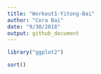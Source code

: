 ```yaml
---
title: "Workout1-Yitong-Bai"
author: "Cora Bai"
date: "9/30/2018"
output: github_document
---
```

```r
library("ggplot2")
```

```r
sort()

```